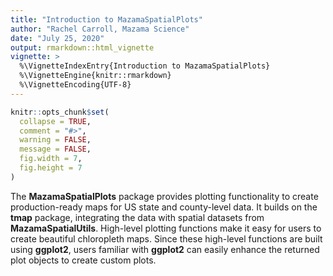 ```yaml
---
title: "Introduction to MazamaSpatialPlots"
author: "Rachel Carroll, Mazama Science"
date: "July 25, 2020"
output: rmarkdown::html_vignette
vignette: >
  %\VignetteIndexEntry{Introduction to MazamaSpatialPlots}
  %\VignetteEngine{knitr::rmarkdown}
  %\VignetteEncoding{UTF-8}
---
```


```r
knitr::opts_chunk$set(
  collapse = TRUE,
  comment = "#>",
  warning = FALSE,
  message = FALSE,
  fig.width = 7,
  fig.height = 7
)
```

The **MazamaSpatialPlots** package provides plotting functionality to create 
production-ready maps for US state and county-level data. It builds on the 
**tmap** package, integrating the data with spatial datasets from 
**MazamaSpatialUtils**. High-level plotting functions make it easy for users to 
create beautiful chloropleth maps. Since these high-level functions are built 
using **ggplot2**,  users familiar with **ggplot2** can easily enhance the
returned plot objects to create custom plots. 


